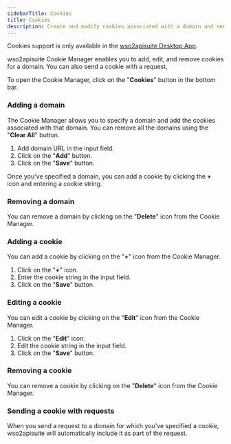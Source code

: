 ```yaml
---
sidebarTitle: Cookies
title: Cookies
description: Create and modify cookies associated with a domain and send cookies with requests.
---
```


<Info>Cookies support is only available in the [wso2apisuite Desktop App](/documentation/clients/desktop).</Info>

wso2apisuite Cookie Manager enables you to add, edit, and remove cookies for a domain. You can also send a cookie with a request.

To open the Cookie Manager, click on the "**Cookies**" button in the bottom bar.

### Adding a domain

The Cookie Manager allows you to specify a domain and add the cookies associated with that domain. You can remove all the domains using the "**Clear All**" button.

1. Add domain URL in the input field.
2. Click on the "**Add**" button.
3. Click on the "**Save**" button.

Once you've specified a domain, you can add a cookie by clicking the **+** icon and entering a cookie string.

### Removing a domain

You can remove a domain by clicking on the "**Delete**" icon from the Cookie Manager.

### Adding a cookie

You can add a cookie by clicking on the "**+**" icon from the Cookie Manager.

1. Click on the "**+**" icon.
2. Enter the cookie string in the input field.
3. Click on the "**Save**" button.

### Editing a cookie

You can edit a cookie by clicking on the "**Edit**" icon from the Cookie Manager.

1. Click on the "**Edit**" icon.
2. Edit the cookie string in the input field.
3. Click on the "**Save**" button.

### Removing a cookie

You can remove a cookie by clicking on the "**Delete**" icon from the Cookie Manager.

### Sending a cookie with requests

When you send a request to a domain for which you've specified a cookie, wso2apisuite will automatically include it as part of the request.
